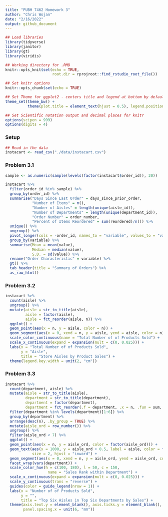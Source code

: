 ```yaml
---
title: "PUBH 7462 Homework 3"
author: "Chris Wojan"
date: "2/16/2022"
output: github_document
---
```


```r

## Load libraries
library(tidyverse)
library(janitor)
library(gt)
library(viridis)

## Working directory for .RMD
knitr::opts_knit$set(echo = TRUE,
                     root.dir = rprojroot::find_rstudio_root_file())

## Set knitr options
knitr::opts_chunk$set(echo = TRUE)

## Set Theme for ggplot2 - centers title and legend at bottom by default
theme_set(theme_bw() + 
          theme(plot.title = element_text(hjust = 0.5), legend.position = "bottom"))

## Set Scientific notation output and decimal places for knitr
options(scipen = 999)
options(digits = 4)

```

### Setup

```r

## Read in the data
instacart <- read_csv("./data/instacart.csv")

```

### Problem 3.1

```r

sample <- as.numeric(sample(levels(factor(instacart$order_id)), 20))

instacart %>%
  filter(order_id %in% sample) %>%
  group_by(order_id) %>%
  summarise("Days Since Last Order" = days_since_prior_order,
            "Number of Items" = n(),
            "Number of Aisles" = length(unique(aisle_id)),
            "Number of Departments" = length(unique(department_id)),
            "Order Number" = order_number,
            "Percent of Items Reordered" = sum(reordered)/n()) %>%
  unique() %>%
  ungroup() %>%
  pivot_longer(cols = -order_id, names_to = "variable", values_to = "value") %>%
  group_by(variable) %>%
  summarise(Mean = mean(value),
            Median = median(value),
            S.D. = sd(value)) %>%
  rename("Order Characteristic" = variable) %>%
  gt() %>%
  tab_header(title = "Summary of Orders") %>%
  as_raw_html()

```

### Problem 3.2

```r

instacart %>%
  count(aisle) %>%
  ungroup() %>%
  mutate(aisle = str_to_title(aisle),
         aisle = factor(aisle),
         aisle = fct_reorder(aisle, n)) %>%
  ggplot() +
  geom_point(aes(x = n, y = aisle, color = n)) +
  geom_segment(aes(x = 0, xend = n, y = aisle, yend = aisle, color = n)) +
  scale_color_continuous(name = "Total Number of of Products Sold") +
  scale_x_continuous(expand = expansion(mult = c(0, 0.025))) +
  labs(x = "Total Number of of Products Sold",
       y = "Aisle",
       title = "Store Aisles by Product Sales") +
  theme(legend.key.width = unit(2, "cm"))

```

### Problem 3.3

```r

instacart %>%
  count(department, aisle) %>%
  mutate(aisle = str_to_title(aisle),
         department = str_to_title(department),
         department = factor(department),
         department = fct_reorder(.f = department, .x = n, .fun = sum, .desc = TRUE)) %>%
  filter(department %in% levels(department)[1:6]) %>%
  group_by(department) %>%
  arrange(desc(n), .by_group = TRUE) %>%
  mutate(aisle_ord = row_number()) %>%
  ungroup() %>%
  filter(aisle_ord < 7) %>%
  ggplot() +
  geom_point(aes(x = n, y = aisle_ord, color = factor(aisle_ord))) +
  geom_text(aes(x = 1000, y = aisle_ord + 0.5, label = aisle, color = factor(aisle_ord)), 
            size = 2, hjust = "inward") +
  geom_segment(aes(x = 0, xend = n, y = aisle_ord, yend = aisle_ord, color = factor(aisle_ord))) +
  facet_wrap(vars(department)) +
  scale_color_hue(h = c(100, 180), l = 50, c = 150,
                   name = "Sales Rank within Department") +
  scale_x_continuous(expand = expansion(mult = c(0, 0.025))) +
  scale_y_continuous(trans = "reverse") +
  guides(color = guide_legend(nrow = 1)) +
  labs(x = "Number of of Products Sold",
       y = "",
       title = "Top Six Aisles in Top Six Departments by Sales") +
  theme(axis.text.y = element_blank(), axis.ticks.y = element_blank(),
        panel.spacing.x = unit(6, "mm"))
  




```


